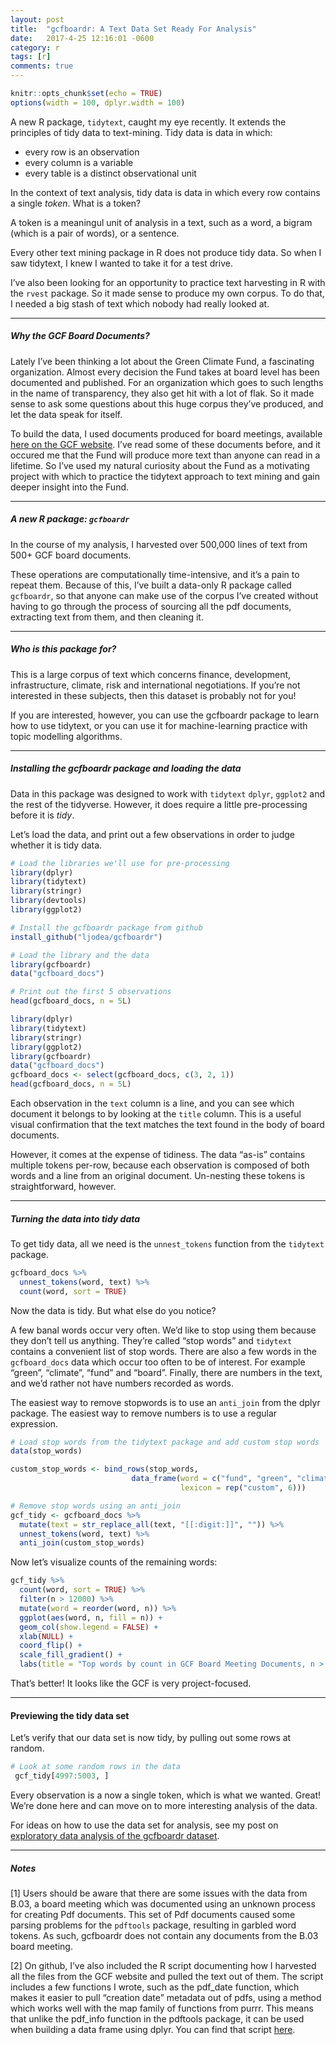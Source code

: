 ```yaml
---
layout: post
title:  "gcfboardr: A Text Data Set Ready For Analysis"
date:   2017-4-25 12:16:01 -0600
category: r
tags: [r]
comments: true
---
```


```r
knitr::opts_chunk$set(echo = TRUE)
options(width = 100, dplyr.width = 100)
```


A new R package, `tidytext`, caught my eye recently. It extends the principles of tidy data to text-mining. Tidy data is data in which:

* every row is an observation
* every column is a variable
* every table is a distinct observational unit

In the context of text analysis, tidy data is data in which every row contains a single *token*. What is a token? 

A token is a meaningul unit of analysis in a text, such as a word, a bigram (which is a pair of words), or a sentence.

Every other text mining package in R does not produce tidy data. So when I saw tidytext, I knew I wanted to take it for a test drive.

I've also been looking for an opportunity to practice text harvesting in R with the `rvest` package. So it made sense to produce my own corpus. To do that, I needed a big stash of text which nobody had really looked at. 

***
##### Why the GCF Board Documents?

Lately I've been thinking a lot about the Green Climate Fund, a fascinating organization. Almost every decision the Fund takes at board level has been documented and published. For an organization which goes to such lengths in the name of transparency, they also get hit with a lot of flak. So it made sense to ask some questions about this huge corpus they've produced, and let the data speak for itself.

To build the data, I used documents produced for board meetings, available [here on the GCF website](http://http://www.greenclimate.fund/boardroom/board-meetings/documents). I've read some of these documents before, and it occured me that the Fund will produce more text than anyone can read in a lifetime. So I've used my natural curiosity about the Fund as a motivating project with which to practice the tidytext approach to text mining and gain deeper insight into the Fund.

***
##### A new R package: `gcfboardr`

In the course of my analysis, I harvested over 500,000 lines of text from 500+ GCF board documents. 

These operations are computationally time-intensive, and it's a pain to repeat them. Because of this, I've  built a data-only R package called `gcfboardr`, so that anyone can make use of the corpus I've created without having to go through the process of sourcing all the pdf documents, extracting text from them, and then cleaning it.

***
##### Who is this package for? 

This is a large corpus of text which concerns finance, development, infrastructure, climate, risk and international negotiations. If you're not interested in these subjects, then this dataset is probably not for you!

If you are interested, however, you can use the gcfboardr package to learn how to use tidytext, or you can use it for machine-learning practice with topic modelling algorithms.

***
##### Installing the gcfboardr package and loading the data 

Data in this package was designed to work with `tidytext` `dplyr`, `ggplot2` and the rest of the tidyverse. However, it does require a little pre-processing before it is *tidy*.

Let's load the data, and print out a few observations in order to judge whether it is tidy data.

```r
# Load the libraries we'll use for pre-processing
library(dplyr)
library(tidytext)
library(stringr)
library(devtools)
library(ggplot2)

# Install the gcfboardr package from github
install_github("ljodea/gcfboardr") 

# Load the library and the data
library(gcfboardr)
data("gcfboard_docs")

# Print out the first 5 observations
head(gcfboard_docs, n = 5L)
```

```r
library(dplyr)
library(tidytext)
library(stringr)
library(ggplot2)
library(gcfboardr)
data("gcfboard_docs")
gcfboard_docs <- select(gcfboard_docs, c(3, 2, 1))
head(gcfboard_docs, n = 5L)
```

Each observation in the `text` column is a line, and you can see which document it belongs to by looking at the `title` column. This is a useful visual confirmation that the text matches the text found in the body of board documents. 
 
However, it comes at the expense of tidiness. The data "as-is" contains multiple tokens per-row, because each observation is composed of both words and a line from an original document. Un-nesting these tokens is straightforward, however.


***
##### Turning the data into tidy data

To get tidy data, all we need is the `unnest_tokens` function from the `tidytext` package.

```r
gcfboard_docs %>% 
  unnest_tokens(word, text) %>% 
  count(word, sort = TRUE) 
```

Now the data is tidy. But what else do you notice? 

A few banal words occur very often. We'd like to stop using them because they don't tell us anything. They're called "stop words" and `tidytext` contains a convenient list of stop words. There are also a few words in the `gcfboard_docs` data which occur too often to be of interest. For example "green", "climate", "fund" and "board". Finally, there are numbers in the text, and we'd rather not have numbers recorded as words.

The easiest way to remove stopwords is to use an `anti_join` from the dplyr package. The easiest way to remove numbers is to use a regular expression.

```r
# Load stop words from the tidytext package and add custom stop words
data(stop_words)

custom_stop_words <- bind_rows(stop_words, 
                           data_frame(word = c("fund", "green", "climate", "board", "gcf", "gcfb"), 
                                      lexicon = rep("custom", 6)))

# Remove stop words using an anti_join
gcf_tidy <- gcfboard_docs %>%
  mutate(text = str_replace_all(text, "[[:digit:]]", "")) %>% 
  unnest_tokens(word, text) %>%
  anti_join(custom_stop_words)
```

Now let's visualize counts of the remaining words:

```r
gcf_tidy %>%
  count(word, sort = TRUE) %>% 
  filter(n > 12000) %>%
  mutate(word = reorder(word, n)) %>%
  ggplot(aes(word, n, fill = n)) +
  geom_col(show.legend = FALSE) +
  xlab(NULL) +
  coord_flip() +
  scale_fill_gradient() +
  labs(title = "Top words by count in GCF Board Meeting Documents, n > 12,000")
```

That's better! It looks like the GCF is very project-focused. 

***
#### Previewing the tidy data set

Let's verify that our data set is now tidy, by pulling out some rows at random.

```r
# Look at some random rows in the data
 gcf_tidy[4997:5003, ]
```


Every observation is a now a single token, which is what we wanted. Great! We're done here and can move on to more interesting analysis of the data.

For ideas on how to use the data set for analysis, see my post on [exploratory data analysis of the gcfboardr dataset](http://state.gy).  
  

***
##### Notes

[1] Users should be aware that there are some issues with the data from B.03, a board meeting which was documented using an unknown process for creating Pdf documents. This set of Pdf documents caused some parsing problems for the `pdftools` package, resulting in garbled word tokens. As such, gcfboardr does not contain any documents from the B.03 board meeting.  

[2] On github, I've also included the R script documenting how I harvested all the files from the GCF website and pulled the text out of them. The script includes a few functions I wrote, such as the pdf_date function, which makes it easier to pull "creation date" metadata out of pdfs, using a method which works well with the map family of functions from purrr. This means that unlike the pdf_info function in the pdftools package, it can be used when building a data frame using dplyr. You can find that script [here](https://github.com/ljodea/gcfboardr/blob/master/data-raw/prep_data.R).

